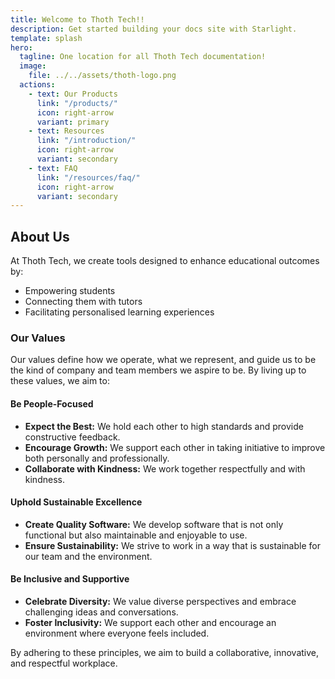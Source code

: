 ```yaml
---
title: Welcome to Thoth Tech!!
description: Get started building your docs site with Starlight.
template: splash
hero:
  tagline: One location for all Thoth Tech documentation!
  image:
    file: ../../assets/thoth-logo.png
  actions:
    - text: Our Products
      link: "/products/"
      icon: right-arrow
      variant: primary
    - text: Resources
      link: "/introduction/"
      icon: right-arrow
      variant: secondary
    - text: FAQ
      link: "/resources/faq/"
      icon: right-arrow
      variant: secondary
---
```



## About Us

<Card title="Thoth Tech Mission">

At Thoth Tech, we create tools designed to enhance educational outcomes by:

- Empowering students
- Connecting them with tutors
- Facilitating personalised learning experiences

### Our Values

Our values define how we operate, what we represent, and guide us to be the kind of company and team
members we aspire to be. By living up to these values, we aim to:

#### Be People-Focused

- **Expect the Best:** We hold each other to high standards and provide constructive feedback.
- **Encourage Growth:** We support each other in taking initiative to improve both personally and
  professionally.
- **Collaborate with Kindness:** We work together respectfully and with kindness.

#### Uphold Sustainable Excellence

- **Create Quality Software:** We develop software that is not only functional but also maintainable
  and enjoyable to use.
- **Ensure Sustainability:** We strive to work in a way that is sustainable for our team and the
  environment.

#### Be Inclusive and Supportive

- **Celebrate Diversity:** We value diverse perspectives and embrace challenging ideas and
  conversations.
- **Foster Inclusivity:** We support each other and encourage an environment where everyone feels
  included.

By adhering to these principles, we aim to build a collaborative, innovative, and respectful
workplace.

</Card>

<LinkCard
  title="Site Introduction"
  description="Get to know what this site is all about."
  href="/resources/introduction/"
/>
<LinkCard
  title="Onboarding Hub"
  description="Get started with Thoth Tech!"
  href="/thothtech-onboarding-doc/"
/>
<LinkCard
  title="Documentation"
  description="Thoth Tech guides and templates."
  href="/documenting-for-thoth-tech/"
/>
